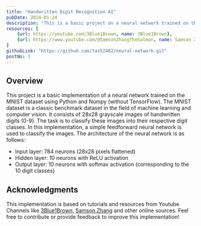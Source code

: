 ```yaml
---
title: "Handwritten Digit Recognition AI"
pubDate: 2024-01-24
description: "This is a basic project on a neural network trained on the MNIST dataset using Python, Numpy and Matplotlib. This neural network can predict digits with 95% accuracy (when trained with 3000 max iterations and 0.5 learning rate)."
resources: [
    {url: https://youtube.com/3Blue1Brown, name: 3Blue1Brown},
    {url: https://www.youtube.com/@SamsonZhangTheSalmon, name: Samson Zhang}
]
githubLink: "https://github.com/Yash2402/neural-network.git"
postNo: 1
---
```

## Overview
This project is a basic implementation of a neural network trained on the MNIST dataset using Python and Numpy (without TensorFlow).
The MNIST dataset is a classic benchmark dataset in the field of machine learning and computer vision. It consists of 28x28 grayscale images of handwritten digits (0-9). The task is to classify these images into their respective digit classes. 
In this implementation, a simple feedforward neural network is used to classify the images. The architecture of the neural network is as follows:

- Input layer: 784 neurons (28x28 pixels flattened)
- Hidden layer: 10 neurons with ReLU activation
- Output layer: 10 neurons with softmax activation (corresponding to the 10 digit classes)

## Acknowledgments

This implementation is based on tutorials and resources from Youtube Channels like [3Blue1Brown](https://www.youtube.com/c/3blue1brown), [Samson Zhang](https://www.youtu:be.com/@SamsonZhangTheSalmon) and other online sources.
Feel free to contribute or provide feedback to improve this implementation!
